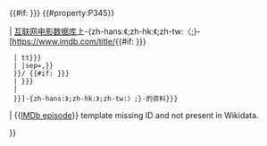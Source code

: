 {{#if: {{{1|{{{id<includeonly>|</includeonly>}}}}}} {{#property:P345}}

| [[互联网电影数据库]]上-{zh-hans:《;zh-hk:《;zh-tw:〈;}-[https://www.imdb.com/title/{{#if: {{{1|{{{id<includeonly>|</includeonly>}}}}}}
  | tt{{Trim|{{{1|{{{id}}}}}}}}
  | {{First word|1={{#property:P345}}|sep=,}}
  }}/ {{#if: {{{2|{{{episode<includeonly>|</includeonly>}}}}}}
  | {{{2|{{{episode}}}}}}
  | {{PAGENAMEBASE}}
  }}]-{zh-hans:》;zh-hk:》;zh-tw:〉;}-的资料{{en icon}}<includeonly>{{EditAtWikidata|pid=P345|{{{1|{{{id|}}}}}}}}</includeonly>

| <span class="error">&#123;&#123;[[Template:IMDb episode|IMDb episode]]&#125;&#125; template missing ID and not present in Wikidata.</span>

}}
<noinclude>
{{documentation}}
</noinclude>